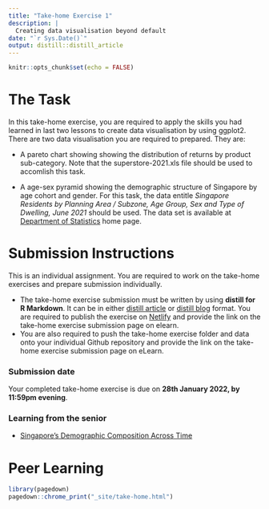 ```yaml
---
title: "Take-home Exercise 1"
description: |
  Creating data visualisation beyond default
date: "`r Sys.Date()`"
output: distill::distill_article
---
```


```r
knitr::opts_chunk$set(echo = FALSE)
```

# The Task

In this take-home exercise, you are required to apply the skills you had learned in last two lessons to create data visualisation by using ggplot2.  There are two data visualisation you are required to prepared.  They are:

+ A pareto chart showing showing the distribution of returns by product sub-category.  Note that the superstore-2021.xls file should be used to accomlish this task.

+ A age-sex pyramid showing the demographic structure of Singapore by age cohort and gender.  For this task, the data entitle *Singapore Residents by Planning Area / Subzone, Age Group, Sex and Type of Dwelling, June 2021* should be used.  The data set is available at [Department of Statistics](https://www.singstat.gov.sg/) home page.   

# Submission Instructions 

This is an individual assignment. You are required to work on the take-home exercises and prepare submission individually. 

- The take-home exercise submission must be written by using **distill for R Markdown**.  It can be in either [distill article](https://distill.pub/guide/) or [distill blog ](https://rstudio.github.io/distill/blog.html) format. You are required to publish the exercise on [Netlify](https://www.netlify.com/) and provide the link on the take-home exercise submission page on elearn. 
- You are also required to push the take-home exercise folder and data onto your individual Github repository and provide the link on the take-home exercise submission page on eLearn.
 
### Submission date 
 
Your completed take-home exercise is due on **28th January 2022, by 11:59pm evening**.

### Learning from the senior

- [Singapore’s Demographic Composition Across Time](https://rpubs.com/deniseadele/584423)



# Peer Learning


```r
library(pagedown)
pagedown::chrome_print("_site/take-home.html")
```



















